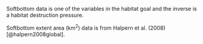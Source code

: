 Softbottom data is one of the variables in the habitat goal and the inverse is a habitat destruction pressure.

Softbottom extent area (km^2^) data is from Halpern et al. (2008) [@halpern2008global].
